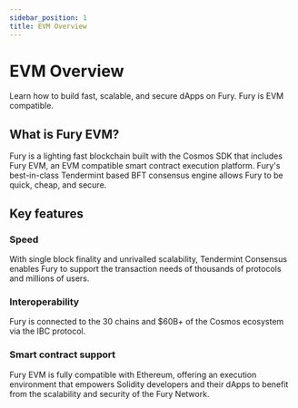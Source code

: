 ```yaml
---
sidebar_position: 1
title: EVM Overview
---
```


# EVM Overview

Learn how to build fast, scalable, and secure dApps on Fury. Fury is EVM compatible.

## What is Fury EVM?

Fury is a lighting fast blockchain built with the Cosmos SDK that includes Fury EVM, an EVM compatible smart contract execution platform. Fury's best-in-class Tendermint based BFT consensus engine allows Fury to be quick, cheap, and secure.

## Key features

### Speed

With single block finality and unrivalled scalability, Tendermint Consensus enables Fury to support the transaction needs of thousands of protocols and millions of users.

### Interoperability

Fury is connected to the 30 chains and \$60B+ of the Cosmos ecosystem via the IBC protocol.

### Smart contract support

Fury EVM is fully compatible with Ethereum, offering an execution environment that empowers Solidity developers and their dApps to benefit from the scalability and security of the Fury Network.
